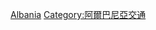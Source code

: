 {{Commonscat|Aviation in Albania}}

[[Category:欧洲各国航空|Albania]]
[[Category:阿爾巴尼亞交通|Category:阿爾巴尼亞交通]]